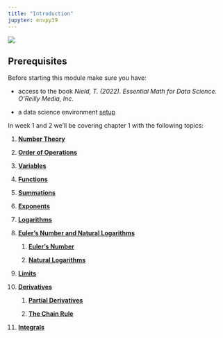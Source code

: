 ```yaml
---
title: "Introduction"
jupyter: envpy39
---
```


![](images/bookcover.jpeg)

## **Prerequisites**

Before starting this module make sure you have:

-   access to the book *Nield, T. (2022). Essential Math for Data Science. O'Reilly Media, Inc.*

-   a data science environment [setup](https://businessdatasolutions.github.io/datamining-course/book/setup.html){target="_blank"}

In week 1 and 2 we'll be covering chapter 1 with the following topics:

1.  [**Number Theory**](numbertheory.html)

2.  [**Order of Operations**](orderofoperations.html)

3.  [**Variables**](https://learning.oreilly.com/library/view/essential-math-for/9781098102920/ch01.html#idm45252832469312)

4.  [**Functions**](https://learning.oreilly.com/library/view/essential-math-for/9781098102920/ch01.html#idm45252829259280)

5.  [**Summations**](https://learning.oreilly.com/library/view/essential-math-for/9781098102920/ch01.html#idm45252826042848)

6.  [**Exponents**](https://learning.oreilly.com/library/view/essential-math-for/9781098102920/ch01.html#idm45252828538032)

7.  [**Logarithms**](https://learning.oreilly.com/library/view/essential-math-for/9781098102920/ch01.html#idm45252823799024)

8.  [**Euler's Number and Natural Logarithms**](https://learning.oreilly.com/library/view/essential-math-for/9781098102920/ch01.html#idm45252823468736)

    1.  [**Euler's Number**](https://learning.oreilly.com/library/view/essential-math-for/9781098102920/ch01.html#idm45252826648304)

    2.  [**Natural Logarithms**](https://learning.oreilly.com/library/view/essential-math-for/9781098102920/ch01.html#idm45252826647424)

9.  [**Limits**](https://learning.oreilly.com/library/view/essential-math-for/9781098102920/ch01.html#idm45252826293904)

10. [**Derivatives**](https://learning.oreilly.com/library/view/essential-math-for/9781098102920/ch01.html#idm45252826120304)

    1.  [**Partial Derivatives**](https://learning.oreilly.com/library/view/essential-math-for/9781098102920/ch01.html#idm45252825557952)

    2.  [**The Chain Rule**](https://learning.oreilly.com/library/view/essential-math-for/9781098102920/ch01.html#idm45252825380896)

11. [**Integrals**](https://learning.oreilly.com/library/view/essential-math-for/9781098102920/ch01.html#idm45252825129584)
